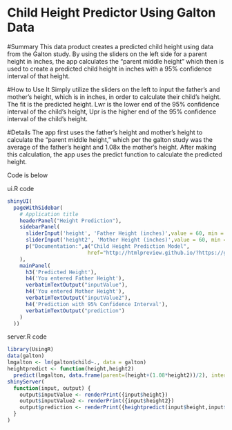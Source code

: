 Child Height Predictor Using Galton Data
================================

#Summary
This data product creates a predicted child height using data from the Galton study.  By using the sliders on the left side for a parent height in inches, the app calculates the "parent middle height" which then is used to create a predicted child height in inches with a 95% confidence interval of that height.

#How to Use It
Simply utilize the sliders on the left to input the father's and mother's height, which is in inches, in order to calculate their child's height.  The fit is the predicted height.  Lwr is the lower end of the 95% confidence interval of the child's height, Upr is the higher end of the 95% confidence interval of the child's height.  

#Details
The app first uses the father's height and mother's height to calculate the "parent middle height," which per the galton study was the average of the father's height and 1.08x the mother's height.  After making this calculation, the app uses the predict function to calculate the predicted height.

Code is below

ui.R code
```r
shinyUI(
  pageWithSidebar(
    # Application title
    headerPanel("Height Prediction"),
    sidebarPanel(
      sliderInput('height', 'Father Height (inches)',value = 60, min = 50, max = 90, step = 1,),
      sliderInput('height2', 'Mother Height (inches)',value = 60, min = 50, max = 90, step = 1,),
      p("Documentation:",a("Child Height Prediction Model",
                          href="http://htmlpreview.github.io/?https://github.com/ferddavid/CreatingDataProductsProject/blob/master/FDAppDocumentation.html"))
    ),
    mainPanel(
      h3('Predicted Height'),
      h4('You entered Father Height'),
      verbatimTextOutput("inputValue"),
      h4('You entered Mother Height'),
      verbatimTextOutput("inputValue2"),
      h4('Prediction with 95% Confidence Interval'),
      verbatimTextOutput("prediction")
    )
  ))
```

server.R code
```r
library(UsingR)
data(galton)
lmgalton <- lm(galton$child~., data = galton)
heightpredict <- function(height,height2) 
  predict(lmgalton, data.frame(parent=(height+(1.08*height2))/2), interval = "predict")
shinyServer(
  function(input, output) {
    output$inputValue <- renderPrint({input$height})
    output$inputValue2 <- renderPrint({input$height2})
    output$prediction <- renderPrint({heightpredict(input$height,input$height2)})
  }
)  
```

